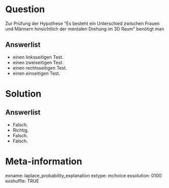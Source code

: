 Question 
======== 

Zur Prüfung der Hypothese "Es besteht ein Unterschied zwischen Frauen und Männern hinsichtlich der mentalen Drehung im 3D Raum" benötigt man

Answerlist
----------

* einen linksseitigen Test.
* einen zweiseitigen Test.
* einen rechtsseitigen Test.
* einen einseitigen Test.




Solution
========

Answerlist
----------

* Falsch. 
* Richtig. 
* Falsch. 
* Falsch.

Meta-information
================
exname: laplace_probability_explanation
extype: mchoice 
exsolution: 0100
exshuffle: TRUE
